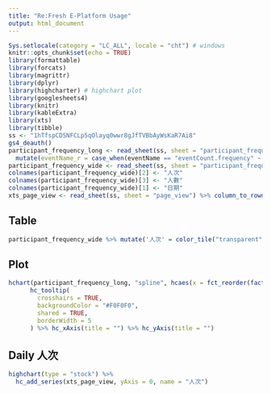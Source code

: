```yaml
---
title: "Re:Fresh E-Platform Usage"
output: html_document
---
```


```r
Sys.setlocale(category = "LC_ALL", locale = "cht") # windows
knitr::opts_chunk$set(echo = TRUE)
library(formattable)
library(forcats)
library(magrittr)
library(dplyr)
library(highcharter) # highchart plot
library(googlesheets4)
library(knitr)
library(kableExtra)
library(xts)
library(tibble)
ss <- "1hTfspCDSNFCLp5qOlayq0wwr8gJfTVBbAyWsKaR7Ai8"
gs4_deauth()
participant_frequency_long <- read_sheet(ss, sheet = "participant_frequency_long")  %>% 
  mutate(eventName_r = case_when(eventName == "eventCount.frequency" ~ "人次", eventName == "eventCount.participant" ~ "人數"))
participant_frequency_wide <- read_sheet(ss, sheet = "participant_frequency_wide") 
colnames(participant_frequency_wide)[2] <- "人次"
colnames(participant_frequency_wide)[3] <- "人數"
colnames(participant_frequency_wide)[1] <- "日期"
xts_page_view <- read_sheet(ss, sheet = "page_view") %>% column_to_rownames(var = "date") %>% select(moving.average) %>% as.xts()
```

## Table

```r
participant_frequency_wide %>% mutate('人次' = color_tile("transparent", "pink")(人次), '人數' = color_tile("transparent", "lightblue")(人數)) %>% kable("html", escape = F, full_width = T, align = "c") %>% kable_styling("hover", full_width = T)
```

## Plot

```r
hchart(participant_frequency_long, "spline", hcaes(x = fct_reorder(factor(year.month), rowid), y = eventCount , group = eventName_r)) %>%
      hc_tooltip(
        crosshairs = TRUE,
        backgroundColor = "#F0F0F0",
        shared = TRUE, 
        borderWidth = 5
      ) %>% hc_xAxis(title = "") %>% hc_yAxis(title = "")
```


## Daily 人次

```r
highchart(type = "stock") %>% 
  hc_add_series(xts_page_view, yAxis = 0, name = "人次")
```